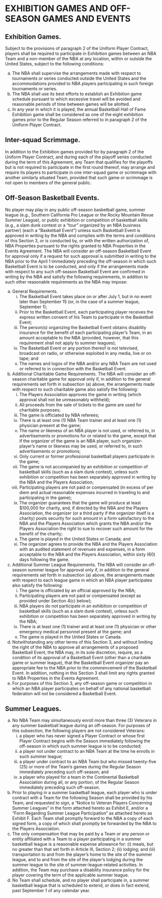 # EXHIBITION GAMES AND OFF-SEASON GAMES AND EVENTS
\chaptermark{EXHIBITION GAMES AND \ldots}

## Exhibition Games.

Subject to the provisions of paragraph 2 of the Uniform Player Contract, players shall be required to participate in Exhibition games between an NBA Team and a non-member of the NBA at any location, within or outside the United States, subject to the following conditions:

(a) The NBA shall supervise the arrangements made with respect to tournaments or series conducted outside the United States and the accommodations provided to NBA players participating in such foreign tournaments or series.
(b) The NBA shall use its best efforts to establish an Exhibition game schedule pursuant to which excessive travel will be avoided and reasonable periods of time between games will be allotted.
(c) In any year in which it is played, the annual Basketball Hall of Fame Exhibition game shall be considered as one of the eight exhibition games prior to the Regular Season referred to in paragraph 2 of the Uniform Player Contract.

## Inter-squad Scrimmage.

In addition to the Exhibition games provided for by paragraph 2 of the Uniform Player Contract, and during each of the playoff series conducted during the term of this Agreement, any Team that qualifies for the playoffs but is not required to participate in the first round thereof, may arrange and require its players to participate in one inter-squad game or scrimmage with another similarly situated Team, provided that such game or scrimmage is not open to members of the general public.

## Off-Season Basketball Events.

No player may play in any public off-season basketball game, summer league (e.g., Southern California Pro League or the Rocky Mountain Revue Summer League), or public exhibition or competition of basketball skills (e.g., a slam dunk contest or a "tour" organized by an NBA business partner) (each a "Basketball Event") unless such Basketball Event is approved in writing by the NBA and complies with the terms and conditions of this Section 3, or is conducted by, or with the written authorization of, NBA Properties pursuant to the rights granted to NBA Properties in the Events Agreement. The NBA will consider an off-season Basketball Event for approval only if a request for such approval is submitted in writing to the NBA prior to the April 1 immediately preceding the off-season in which such Basketball Event is to be conducted, and only if the arrangements made with respect to any such off-season Basketball Event are confirmed in writing by the NBA and satisfy the following requirements, in addition to such other reasonable requirements as the NBA may impose:

(a) General Requirements.
    (i) The Basketball Event takes place on or after July 1, but in no event later than September 15 (or, in the case of a summer league, September 1);
    (ii) Prior to the Basketball Event, each participating player receives the express written consent of his Team to participate in the Basketball Event;
    (iii) The person(s) organizing the Basketball Event obtains disability insurance for the benefit of each participating player's Team, in an amount acceptable to the NBA (provided, however, that this requirement shall not apply to summer leagues);
    (iv) The Basketball Event or any portion thereof is not televised, broadcast on radio, or otherwise exploited in any media, live or on tape; and
    (v) The names and logos of the NBA and/or any NBA Team are not used or referred to in connection with the Basketball Event.
(b) Additional Charitable Game Requirements. The NBA will consider an off-season charitable game for approval only if, in addition to the general requirements set forth in subsection (a) above, the arrangements made with respect to such charitable game also satisfy the following:
    (i) The Players Association approves the game in writing (which approval shall not be unreasonably withheld);
    (ii) All proceeds from the sale of tickets to the game are used for charitable purposes;
    (iii) The game is officiated by NBA referees;
    (iv) There is at least one (1) NBA Team trainer and at least one (1) physician present at the game;
    (v) The name or likeness of an NBA player is not used, or referred to, in advertisements or promotions for or related to the game, except that if the organizer of the game is an NBA player, such organizer-player's name or likeness may be used, or referred to, in such advertisements or promotions;
    (vi) Only current or former professional basketball players participate in the game;
    (vii) The game is not accompanied by an exhibition or competition of basketball skills (such as a slam dunk contest), unless such exhibition or competition has been separately approved in writing by the NBA and the Players Association;
    (viii) Participating players are not paid or compensated (in excess of per diem and actual reasonable expenses incurred in traveling to and participating in the game);
    (ix) The organizer guarantees that the game will produce at least \$100,000 for charity, and, if directed by the NBA and the Players Association, the organizer (or a third party if the organizer itself is a charity) posts security for such amount in a form satisfactory to the NBA and the Players Association which grants the NBA and/or the Players Association the right to sue to recover such amount for the benefit of the charity;
    (x) The game is played in the United States or Canada; and
    (xi) The organizer agrees to provide the NBA and the Players Association with an audited statement of revenues and expenses, in a form acceptable to the NBA and the Players Association, within sixty (60) days following the game.
(c) Additional Summer League Requirements. The NBA will consider an off-season summer league for approval only if, in addition to the general requirements set forth in subsection (a) above, the arrangements made with respect to each league game in which an NBA player participates also satisfy the following:
    (i) The game is officiated by an official approved by the NBA;
    (ii) Participating players are not paid or compensated (except as provided under Section 4(c) below);
    (iii) NBA players do not participate in an exhibition or competition of basketball skills (such as a slam dunk contest), unless such exhibition or competition has been separately approved in writing by the NBA;
    (iv) There is at least one (1) trainer and at least one (1) physician or other emergency medical personnel present at the game; and
    (v) The game is played in the United States or Canada.
(d) Notwithstanding any other terms of this Section 3, and without limiting the right of the NBA to approve all arrangements of a proposed Basketball Event, the NBA may, in its sole discretion, require, as a condition of its approval of a Basketball Event (other than a charitable game or summer league), that the Basketball Event organizer pay an appropriate fee to the NBA prior to the commencement of the Basketball Event. In addition, nothing in this Section 3 shall limit any rights granted to NBA Properties in the Events Agreement.
(e) For purposes of this Section 3, any off-season game or competition in which an NBA player participates on behalf of any national basketball federation will not be considered a Basketball Event.

## Summer Leagues.

(a) No NBA Team may simultaneously enroll more than three (3) Veterans in any summer basketball league during an off-season. For purposes of this subsection, the following players are not considered Veterans:
    (i) a player who has never signed a Player Contract or whose first Player Contract begins with the Season immediately following the off-season in which such summer league is to be conducted;
    (ii) a player not under contract to an NBA Team at the time he enrolls in such summer league;
    (iii) a player under contract to an NBA Team but who missed twenty-five (25) or more of the Team's games during the Regular Season immediately preceding such off-season; and
    (iv) a player who played for a team in the Continental Basketball Association during all, or any portion, of the Regular Season immediately preceding such off-season.
(b) Prior to playing in a summer basketball league, each player who is under contract with a Team for the following Season shall be provided by his Team, and requested to sign, a "Notice to Veteran Players Concerning Summer Leagues" in the form attached hereto as Exhibit E, and/or a "Form Regarding Summer League Participation" as attached hereto as Exhibit F. Each Team shall promptly forward to the NBA a copy of each signed form, a copy of which shall promptly be forwarded by the NBA to the Players Association.
(c) The only compensation that may be paid by a Team or any person or entity affiliated with a Team to a player participating in a summer basketball league is a reasonable expense allowance for: (i) meals, but no greater than that set forth in Article III, Section 2; (ii) lodging; and (iii) transportation to and from the player's home to the site of the summer league, and to and from the site of the player's lodging during the summer league to the site of summer-league-related activities. In addition, the Team may purchase a disability insurance policy for the player covering the term of the applicable summer league.
(d) No Team shall schedule, and no player shall participate in, a summer basketball league that is scheduled to extend, or does in fact extend, past September 1 of any calendar year.